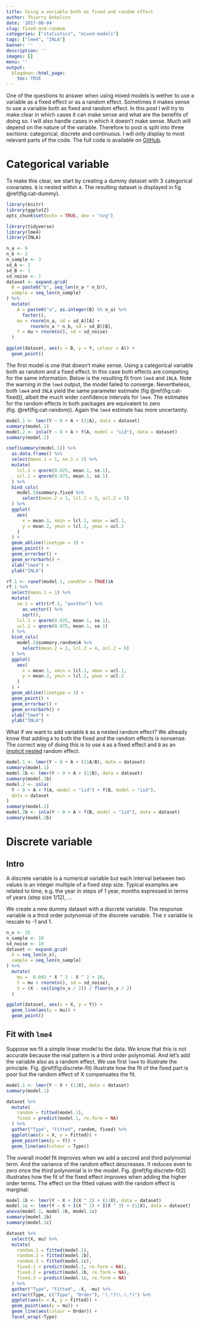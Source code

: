 ```yaml
---
title: Using a variable both as fixed and random effect
author: Thierry Onkelinx
date: '2017-08-04'
slug: fixed-and-random
categories: ["statistics", "mixed-models"]
tags: ["lme4", "INLA"]
banner: ''
description: ''
images: []
menu: ''
output:
  blogdown::html_page:
    toc: TRUE
---
```


One of the questions to answer when using mixed models is wether to use a variable as a fixed effect or as a random effect. Sometimes it makes sense to use a variable both as fixed and random effect. In this post I will try to make clear in which cases it can make sense and what are the benefits of doing so. I will also handle cases in which it doesn't make sense. Much will depend on the nature of the variable. Therefore to post is split into three sections: categorical, discrete and continuous. I will only display to most relevant parts of the code. The full code is available on [GitHub](https:/github.com/thierryo/my_blog).

# Categorical variable

To make this clear, we start by creating a dummy dataset with 3 categorical covariates. `B` is nested within `A`. The resulting dataset is displayed in fig \@ref(fig:cat-dummy).

```r
library(knitr)
library(ggplot2)
opts_chunk$set(echo = TRUE, dev = "svg")
```

```r
library(tidyverse)
library(lme4)
library(INLA)
```

```r
n_a <- 6
n_b <- 2
n_sample <- 3
sd_A <- 2
sd_B <- 1
sd_noise <- 1
dataset <- expand.grid(
  B = paste0("b", seq_len(n_a * n_b)),
  sample = seq_len(n_sample)
) %>%
  mutate(
    A = paste0("a", as.integer(B) %% n_a) %>%
      factor(),
    mu = rnorm(n_a, sd = sd_A)[A] + 
         rnorm(n_a * n_b, sd = sd_B)[B],
    Y = mu + rnorm(n(), sd = sd_noise)
  )

```

```r
ggplot(dataset, aes(x = B, y = Y, colour = A)) +
  geom_point()
```

The first model is one that doesn't make sense. Using a categorical variable both as random and a fixed effect. In this case both effects are competing for the same information. Below is the resulting fit from `lme4` and `INLA`. Note the warning in the `lme4` output, the model failed to converge. Nevertheless, both `lme4` and `INLA` yield the same parameter estimate (fig \@ref(fig:cat-fixed)), albeit the much wider confidence intervals for `lme4`. The estimates for the random effects in both packages are equivalent to zero (fig. \@ref(fig:cat-random)). Again the `lme4` estimate has more uncertainty.

```r
model.1 <- lmer(Y ~ 0 + A + (1|A), data = dataset)
summary(model.1)
model.2 <- inla(Y ~ 0 + A + f(A, model = "iid"), data = dataset)
summary(model.2)
```

```r
coef(summary(model.1)) %>%
  as.data.frame() %>%
  select(mean.1 = 1, se.1 = 2) %>%
  mutate(
    lcl.1 = qnorm(0.025, mean.1, se.1),
    ucl.1 = qnorm(0.975, mean.1, se.1)
  ) %>%
  bind_cols(
    model.2$summary.fixed %>%
      select(mean.2 = 1, lcl.2 = 3, ucl.2 = 5)
  ) %>%
  ggplot(
    aes(
      x = mean.1, xmin = lcl.1, xmax = ucl.1, 
      y = mean.2, ymin = lcl.2, ymax = ucl.2
    )
  ) +
  geom_abline(linetype = 3) +
  geom_point() +
  geom_errorbar() +
  geom_errorbarh() +
  xlab("lme4") +
  ylab("INLA")
```

```r
rf.1 <- ranef(model.1, condVar = TRUE)$A
rf.1 %>%
  select(mean.1 = 1) %>%
  mutate(
    se.1 = attr(rf.1, "postVar") %>%
      as.vector() %>%
      sqrt(),
    lcl.1 = qnorm(0.025, mean.1, se.1),
    ucl.1 = qnorm(0.975, mean.1, se.1)
  ) %>%
  bind_cols(
    model.2$summary.random$A %>%
      select(mean.2 = 2, lcl.2 = 4, ucl.2 = 6)
  ) %>%
  ggplot(
    aes(
      x = mean.1, xmin = lcl.1, xmax = ucl.1, 
      y = mean.2, ymin = lcl.2, ymax = ucl.2
    )
  ) +
  geom_abline(linetype = 3) +
  geom_point() +
  geom_errorbar() +
  geom_errorbarh() +
  xlab("lme4") +
  ylab("INLA")
```

What if we want to add variable `B` as a nested random effect? We allready know that adding `A` to both the fixed and the random effects is nonsense. The correct way of doing this is to use `A` as a fixed effect and `B` as an [implicit nested](../../07/lme4-random-effects/index.html#implicit-nesting) random effect.

```r
model.1 <- lmer(Y ~ 0 + A + (1|A/B), data = dataset)
summary(model.1)
model.1b <- lmer(Y ~ 0 + A + (1|B), data = dataset)
summary(model.1b)
model.2 <- inla(
  Y ~ 0 + A + f(A, model = "iid") + f(B, model = "iid"), 
  data = dataset
)
summary(model.2)
model.2b <- inla(Y ~ 0 + A + f(B, model = "iid"), data = dataset)
summary(model.2b)
```

# Discrete variable

## Intro

A discrete variable is a numerical variable but each interval between two values is an integer multiple of a fixed step size. Typical examples are related to time, e.g. the year in steps of 1 year, months expressed in terms of years (step size 1/12), ...

We create a new dummy dataset with a discrete variable. The response variable is a third order polynomial of the discrete variable. The `X` variable is rescale to -1 and 1.

```r
n_x <- 25
n_sample <- 10
sd_noise <- 10
dataset <- expand.grid(
  X = seq_len(n_x),
  sample = seq_len(n_sample)
) %>%
  mutate(
    mu =  0.045 * X ^ 3 - X ^ 2 + 10,
    Y = mu + rnorm(n(), sd = sd_noise),
    X = (X - ceiling(n_x / 2)) / floor(n_x / 2)
  )
```

```r
ggplot(dataset, aes(x = X, y = Y)) + 
  geom_line(aes(y = mu)) +
  geom_point()
```

## Fit with `lme4`

Suppose we fit a simple linear model to the data. We know that this is not accurate because the real pattern is a third order polynomial. And let's add the variable also as a random effect. We use first `lme4` to illustrate the principle. Fig. \@ref(fig:discrete-fit) illustrate how the fit of the fixed part is poor but the random effect of X compensates the fit.

```r
model.1 <- lmer(Y ~ X + (1|X), data = dataset)
summary(model.1)
```

```r
dataset %>%
  mutate(
    random = fitted(model.1),
    fixed = predict(model.1, re.form = NA)
  ) %>%
  gather("Type", "Fitted", random, fixed) %>%
  ggplot(aes(x = X, y = Fitted)) +
  geom_point(aes(y = Y)) +
  geom_line(aes(colour = Type))
```

The overall model fit improves when we add a second and third polynomial term. And the variance of the random effect descreases. It reduces even to zero once the third polynomial is in the model. Fig. \@ref(fig:discrete-fit2) illustrates how the fit of the fixed effect improves when adding the higher order terms. The effect on the fitted values with the random effect is marginal.

```r
model.1b <- lmer(Y ~ X + I(X ^ 2) + (1|X), data = dataset)
model.1c <- lmer(Y ~ X + I(X ^ 2) + I(X ^ 3) + (1|X), data = dataset)
anova(model.1, model.1b, model.1c)
summary(model.1b)
summary(model.1c)
```

```r
dataset %>%
  select(X, mu) %>%
  mutate(
    random.1 = fitted(model.1),
    random.2 = fitted(model.1b),
    random.3 = fitted(model.1c),
    fixed.1 = predict(model.1, re.form = NA),
    fixed.2 = predict(model.1b, re.form = NA),
    fixed.3 = predict(model.1c, re.form = NA)
  ) %>%
  gather("Type", "Fitted", -X, -mu) %>%
  extract(Type, c("Type", "Order"), "(.*)\\.(.*)") %>%
  ggplot(aes(x = X, y = Fitted)) +
  geom_point(aes(y = mu)) +
  geom_line(aes(colour = Order)) +
  facet_wrap(~Type)
```



